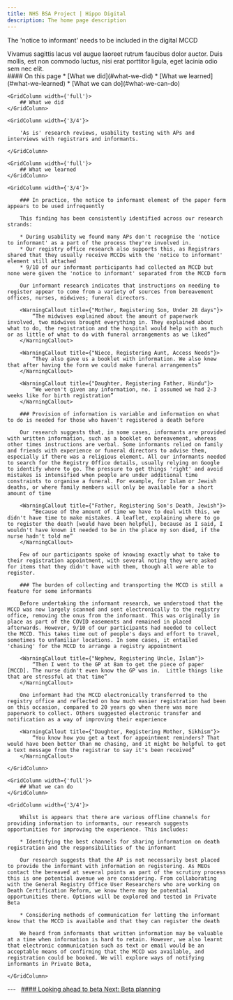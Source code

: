 ```yaml
---
title: NHS BSA Project | Hippo Digital
description: The home page description
---
```


<Heading caption='Challenging our riskiest assumptions' tag='h1'>The 'notice to informant' needs to be included in the digital MCCD</Heading>

<GridRow>
    <GridColumn width={'2/3'}>
        <LeadParagraph>
            Vivamus sagittis lacus vel augue laoreet rutrum faucibus dolor auctor. Duis mollis, est non commodo luctus, nisi erat porttitor ligula, eget lacinia odio sem nec elit.
        </LeadParagraph>
    </GridColumn>
    <GridColumn width={'1/3'}>
        <nav className="in-page-nav">
            #### On this page
            * [What we did](#what-we-did)
            * [What we learned](#what-we-learned)
            * [What we can do](#what-we-can-do)
        </nav>
    </GridColumn>
</GridRow>

<GridRow>

    <GridColumn width={'full'}>
        ## What we did
    </GridColumn>
    
    <GridColumn width={'3/4'}>
        
        'As is' research reviews, usability testing with APs and interviews with registrars and informants.

    </GridColumn>
    
</GridRow>

<GridRow>

    <GridColumn width={'full'}>
        ## What we learned
    </GridColumn>
    
    <GridColumn width={'3/4'}>

        ### In practice, the notice to informant element of the paper form appears to be used infrequently 

        This finding has been consistently identified across our research strands: 

        * During usability we found many APs don't recognise the 'notice to informant' as a part of the process they're involved in.
        * Our registry office research also supports this, as Registrars shared that they usually receive MCCDs with the 'notice to informant' element still attached
        * 9/10 of our informant participants had collected an MCCD but none were given the 'notice to informant' separated from the MCCD form

        Our informant research indicates that instructions on needing to register appear to come from a variety of sources from bereavement offices, nurses, midwives; funeral directors.  

        <WarningCallout title={"Mother, Registering Son, Under 28 days"}>
            “The midwives explained about the amount of paperwork involved, two midwives brought everything in. They explained about what to do, the registration and the hospital would help with as much or as little of what to do with funeral arrangements as we liked”
        </WarningCallout>

        <WarningCallout title={"Niece, Registering Aunt, Access Needs"}>
            “They also gave us a booklet with information. We also knew that after having the form we could make funeral arrangements”
        </WarningCallout>

        <WarningCallout title={"Daughter, Registering Father, Hindu"}>
            “We weren't given any information, no. I assumed we had 2-3 weeks like for birth registration”
        </WarningCallout>

        ### Provision of information is variable and information on what to do is needed for those who haven't registered a death before 

        Our research suggests that, in some cases, informants are provided with written information, such as a booklet on bereavement, whereas other times instructions are verbal. Some informants relied on family and friends with experience or funeral directors to advise them, especially if there was a religious element. All our informants needed to search for the Registry Office details, usually relying on Google to identify where to go. The pressure to get things 'right' and avoid mistakes is intensified when people are under additional time constraints to organise a funeral. For example, for Islam or Jewish deaths, or where family members will only be available for a short amount of time 

        <WarningCallout title={"Father, Registering Son's Death, Jewish"}>
            “Because of the amount of time we have to deal with this, we didn't have time to make mistakes. A leaflet, explaining where to go to register the death [would have been helpful], because as I said, I wouldn't have known it needed to be in the place my son died, if the nurse hadn't told me”
        </WarningCallout>

        Few of our participants spoke of knowing exactly what to take to their registration appointment, with several noting they were asked for items that they didn't have with them, though all were able to register.

        ### The burden of collecting and transporting the MCCD is still a feature for some informants 

        Before undertaking the informant research, we understood that the MCCD was now largely scanned and sent electronically to the registry office, removing the onus from the informant. This was originally in place as part of the COVID easements and remained in placed afterwards. However, 9/10 of our participants had needed to collect the MCCD. This takes time out of people's days and effort to travel, sometimes to unfamiliar locations. In some cases, it entailed 'chasing' for the MCCD to arrange a registry appointment 

        <WarningCallout title={"Nephew, Registering Uncle, Islam"}>
            “Then I went to the GP at 8am to get the piece of paper [MCCD]. The nurse didn't even know the GP was in.  Little things like that are stressful at that time”
        </WarningCallout>

        One informant had the MCCD electronically transferred to the registry office and reflected on how much easier registration had been on this occasion, compared to 20 years go when there was more paperwork to collect. Others suggested electronic transfer and notification as a way of improving their experience 

        <WarningCallout title={"Daughter, Registering Mother, Sikhism"}>
            “You know how you get a text for appointment reminders? That would have been better than me chasing, and it might be helpful to get a text message from the registrar to say it's been received”
        </WarningCallout>

    </GridColumn>

</GridRow>

<GridRow>

    <GridColumn width={'full'}>
        ## What we can do
    </GridColumn>
    
    <GridColumn width={'3/4'}>

        Whilst is appears that there are various offline channels for providing information to informants, our research suggests opportunities for improving the experience. This includes: 

        * Identifying the best channels for sharing information on death registration and the responsibilities of the informant 

        Our research suggests that the AP is not necessarily best placed to provide the informant with information on registering. As MEOs contact the bereaved at several points as part of the scrutiny process this is one potential avenue we are considering. From collaborating with the General Registry Office User Researchers who are working on Death Certification Reform, we know there may be potential opportunities there. Options will be explored and tested in Private Beta 

        * Considering methods of communication for letting the informant know that the MCCD is available and that they can register the death 

        We heard from informants that written information may be valuable at a time when information is hard to retain. However, we also learnt that electronic communication such as text or email would be an acceptable means of confirming that the MCCD was available, and registration could be booked. We will explore ways of notifying informants in Private Beta, 

    </GridColumn>

</GridRow>

<GridRow>
    <GridColumn width={'full'}>
        ---
    </GridColumn>
</GridRow>
<GridRow>
    <GridColumn width={'1/2'}>
        &nbsp;
    </GridColumn>
    <GridColumn width={'1/2'}>
        <a className="next-page" href="/beta/planning">
            #### Looking ahead to beta
            Next: <span>Beta planning</span>
        </a>
    </GridColumn>
</GridRow>

